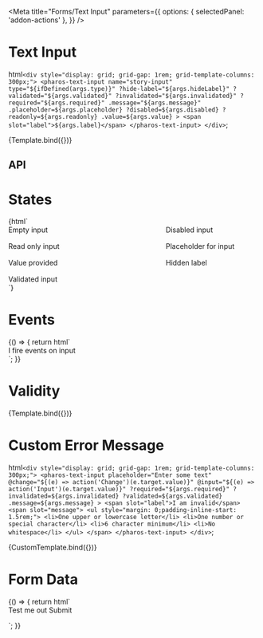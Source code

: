 

<Meta
  title="Forms/Text Input"
  parameters={{
    options: { selectedPanel: 'addon-actions' },
  }}
/>

# Text Input

<GuidelineLink path="text-input" />

  html`
    <div style="display: grid; grid-gap: 1rem; grid-template-columns: 300px;">
      <pharos-text-input
        name="story-input"
        type="${ifDefined(args.type)}"
        ?hide-label="${args.hideLabel}"
        ?validated="${args.validated}"
        ?invalidated="${args.invalidated}"
        ?required="${args.required}"
        .message="${args.message}"
        .placeholder=${args.placeholder}
        ?disabled=${args.disabled}
        ?readonly=${args.readonly}
        .value=${args.value}
      >
        <span slot="label">${args.label}</span>
      </pharos-text-input>
    </div>
  `;

<Canvas withToolbar>
  <Story
    name="Base"
    argTypes={{
      type: {
        options: ['email', 'hidden', 'number', 'password', 'search', 'tel', 'text', 'url'],
        control: {
          type: 'inline-radio',
        },
      },
    }}
    args={{ hideLabel: false, label: 'I am a label', placeholder: 'placeholder', value: '' }}
  >
    {Template.bind({})}
  </Story>
</Canvas>

## API

<ArgsTable of="pharos-text-input" />

# States

<Canvas withToolbar>
  <Story name="States">
    {html`
      <div
        style="display: grid; grid-gap: 1rem; grid-template-columns: repeat(2, 300px); 1rem 300px"
      >
        <pharos-text-input name="default"><span slot="label">Empty input</span></pharos-text-input>
        <pharos-text-input name="disabled" disabled
          ><span slot="label">Disabled input</span></pharos-text-input
        >
        <pharos-text-input name="readonly" readonly value="Example text"
          ><span slot="label">Read only input</span></pharos-text-input
        >
        <pharos-text-input name="placeholder" placeholder="example placeholder text"
          ><span slot="label">Placeholder for input</span></pharos-text-input
        >
        <pharos-text-input name="provided" value="This value was provided"
          ><span slot="label">Value provided</span></pharos-text-input
        >
        <pharos-text-input name="hidden" hide-label value="Hidden label input"
          ><span slot="label">Hidden label</span></pharos-text-input
        >
        <pharos-text-input name="validated" value="A validated value" validated
          ><span slot="label">Validated input</span></pharos-text-input
        >
      </div>
    `}
  </Story>
</Canvas>

# Events

<Canvas withToolbar>
  <Story name="Events">
    {() => {
      return html`
        <div style="display: grid; grid-gap: 1rem; grid-template-columns: 300px;">
          <pharos-text-input
            placeholder="Enter some text"
            @change="${(e) => action('Change')(e.target.value)}"
            @input="${(e) => action('Input')(e.target.value)}"
          >
            <span slot="label">I fire events on input</span>
          </pharos-text-input>
        </div>
      `;
    }}
  </Story>
</Canvas>

# Validity

<Canvas withToolbar>
  <Story
    name="Validity"
    args={{
      label: 'Test me out',
      required: true,
      invalidated: true,
      validated: false,
      message: 'This password does not meet the requirements',
    }}
  >
    {Template.bind({})}
  </Story>
</Canvas>

# Custom Error Message

  html`
    <div style="display: grid; grid-gap: 1rem; grid-template-columns: 300px;">
      <pharos-text-input
        placeholder="Enter some text"
        @change="${(e) => action('Change')(e.target.value)}"
        @input="${(e) => action('Input')(e.target.value)}"
        ?required="${args.required}"
        ?invalidated=${args.invalidated}
        ?validated=${args.validated}
        .message=${args.message}
      >
        <span slot="label">I am invalid</span>
        <span slot="message">
          <ul style="margin: 0;padding-inline-start: 1.5rem;">
            <li>One upper or lowercase letter</li>
            <li>One number or special character</li>
            <li>6 character minimum</li>
            <li>No whitespace</li>
          </ul>
        </span>
      </pharos-text-input>
    </div>
  `;

<Canvas withToolbar>
  <Story
    name="Custom Error Message"
    args={{
      required: false,
      invalidated: true,
      validated: false,
      message: 'This password does not meet the requirements',
    }}
  >
    {CustomTemplate.bind({})}
  </Story>
</Canvas>

# Form Data

<Canvas withToolbar>
  <Story name="Form Data">
    {() => {
      return html`
        <div style="display: grid; grid-gap: 1rem; grid-template-columns: 300px;">
          <form name="my-form" action="https://httpbin.org/post" method="POST">
            <pharos-text-input
              style="margin-bottom: 0.5rem;"
              name="my-text-input"
              placeholder="Enter some text"
              @change="${(e) => action('Change')(e.target.value)}"
              @input="${(e) => action('Input')(e.target.value)}"
              required
            >
              <span slot="label">Test me out</span>
            </pharos-text-input>
            <pharos-button
              type="submit"
              value="Submit"
              @click="${(e) => {
                e.preventDefault();
                const form = document.querySelector('form[name="my-form"]');
                const formData = createFormData(form);
                const xhr = new XMLHttpRequest();
                xhr.open('POST', 'https://httpbin.org/post', true);
                xhr.onload = function () {
                  const response = JSON.parse(this.responseText);
                  action('FormData')(JSON.stringify(response.form));
                };
                xhr.send(formData);
              }}"
              >Submit
            </pharos-button>
          </form>
        </div>
      `;
    }}
  </Story>
</Canvas>
